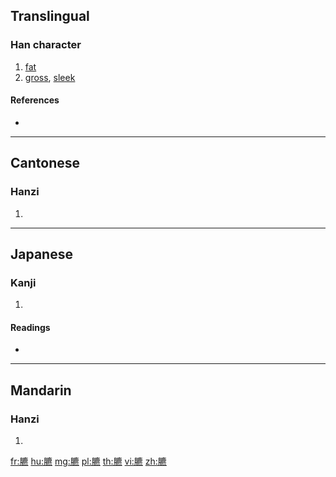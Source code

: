 {{character info/new}}
{{also|膘}}
==Translingual==

===Han character===
{{Han char|rn=130|rad=肉|as=15|sn=19|four=70231|canj=BIPF}}

# [[fat]]
# [[gross]], [[sleek]]

====References====
* {{Han ref|kx=0997.240|dkj=30003|dj=1448.280|hdz=32122.160|uh=81D5|ud=33237|bh=F2C2|bd=62146}}

----

==Cantonese==

===Hanzi===
{{yue-hanzi|jyut=|y=biu1}}

# {{defn|lang=yue|sort=肉15}}

----

==Japanese==

===Kanji===
{{ja-kanji|grade=|rs=肉15}}

# {{defn|lang=ja|sort=肉15}}

====Readings====
* {{ja-readings|on=[[ひょう]] (hyō)|kun=|nanori=}}

----

==Mandarin==

===Hanzi===
{{cmn-hanzi|pin=[[biāo]] ([[biao1]])|wg=piao<sup>1</sup>}}

# {{defn|lang=cmn|sort=肉15}}

[[fr:臕]]
[[hu:臕]]
[[mg:臕]]
[[pl:臕]]
[[th:臕]]
[[vi:臕]]
[[zh:臕]]
